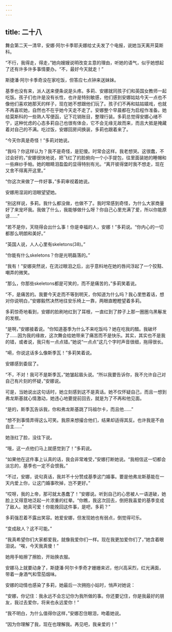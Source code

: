 ```yaml
---
---
---
```

title: 二十八
---




舞会第二天一清早，安娜·阿尔卡季耶夫娜给丈夫发了个电报，说她当天离开莫斯科。

“不行，我得走，得走，”她向嫂嫂说明改变主意的理由，听她的语气，似乎她想起了还有许多许多事情要办。“不，最好今天就走！”

斯捷潘·阿尔卡季奇没在家吃饭，但答应七点钟来送妹妹。

基季也没有来，派人送来便条说是头疼。多莉、安娜就同孩子们和英国女教师一起吃饭。孩子们也许是没有长性，也许是特别敏感，他们感到安娜姑姑今天一点也不像他们喜欢她那天的样子，现在她不想跟他们玩了。孩子们不再和姑姑嬉戏，也就不再喜欢她，自然也不在乎她今天走不走了。安娜整个早晨都在为启程作准备。她给莫斯科的一些熟人写便函，记下花销账目，整理行装。多莉总觉得安娜心绪不宁，这种忧虑的心态多莉自己也很有体会，它不会无缘无故而来，而且大抵是掩藏着对自己的不满。吃过饭，安娜回房间换装，多莉也跟着来了。

“今天你真是奇怪！”多莉对她说。

“我吗？你这样认为？我不是奇怪，是犯傻。时常会这样。我老想哭。这很蠢，不过会好的，”安娜很快地说，把飞红了的脸俯向一个小手提包，往里面装她的睡帽和一些麻纱手帕。她的眼睛泪盈盈的显得特别有光。“离开彼得堡时我不想走，现在又舍不得离开这里。”

“你这次来做了一件好事，”多莉审视着她说。

安娜用湿润的泪眼望望她。

“别这样说，多莉。我什么都没做，也做不了。我时常感到奇怪，为什么大家商量好了来宠坏我。我做了什么，我能够做什么呀？你自己心里充满了爱，所以你能原谅……”

“若不是你，天晓得会出什么事！你是幸福的人，安娜！”多莉说。“你内心的一切都那么明朗和美好。”

“英国人说，人人心里有skeletons(38)。”

“你能有什么skeletons？你是光明磊落的。”

“我有！”安娜突然说，在流过眼泪之后，出乎意料地在她的唇间浮起了一个狡黠、嘲弄的微笑。

“那么，你那些skeletons都是可笑的，而不是痛苦的，”多莉笑着说。

“不，是痛苦的。我要今天走而不等到明天，你知道为什么吗？我心里憋着话，想对你说明白，”安娜毅然决然地往安乐椅上一靠，两眼直瞪瞪望着多莉。

多莉惊奇地看到，安娜的脸刷地红到了耳根，一直红到了脖子上那一圈圈乌黑鬈发的发根。

“是啊，”安娜接着说。“你知道基季为什么不来吃饭吗？她在吃我的醋。我破坏了……因为我的缘故，这次舞会给她带来了痛苦而不是快乐。其实，其实也不是我的错，或者说，我只有一点点错。”她说“一点点”这几个字时声音很细，拖得很长。

“嗬，你说这话多么像斯季瓦！”多莉笑着说。

安娜感到委屈了。

“不，不对！我可不是斯季瓦，”她皱起眉头说。“所以我要告诉你，我不允许自己对自己有片刻的怀疑，”安娜说。

可是，当她说出这句话时，她立刻感到这不是真话。她不仅怀疑自己，而且一想到弗龙斯基就心情激动，她违心地要提前回去，就是为了不再和他见面。

“是的，斯季瓦告诉我，你和弗龙斯基跳了玛祖尔卡，而且他……”

“想不到事情弄得这么可笑。我原来想撮合他们，结果却适得其反。也许我是不由自主……”

她涨红了脸，没往下说。

“哦，这一点他们马上就感觉到了！”多莉说。

“如果他在这件事上认真的话，我会非常难受，”安娜打断她说。“我相信这一切都会淡忘的，基季也一定不会恨我。”

“不过，安娜，说句真话，我并不十分赞成基季这门婚事。要是他弗龙斯基能在一天内爱上你，让这门婚事吹掉，岂不更好。”

“哎呀，我的上帝，那可就太愚蠢了！”安娜说。听到自己的心思被人一语道破，她脸上又得意地泛起一片浓重的红晕。“你瞧，我这次回去，倒把我喜爱的基季变成了敌人。她真可爱！你能挽回这件事，是吧，多莉？”

多莉强忍着不露出笑容。她爱安娜，但发现她也有弱点，倒觉得可乐。

“变成敌人？这不可能。”

“我真希望你们大家都爱我，就像我爱你们一样。现在我更加爱你们了，”她含着眼泪说。“唉，今天我真傻！”

她用手帕擦了擦脸，开始换衣服。

安娜马上就要动身了，斯捷潘·阿尔卡季奇才姗姗来迟，他兴高采烈，红光满面，带着一身酒气和雪茄烟味。

安娜的动情也感染了多莉，她最后一次拥抱小姑时，悄声对她说：

“安娜，你记住：我永远不会忘记你为我所做的事。你还要记住，你是我最好的朋友，我过去爱你，将来也永远爱你！”

“我不明白，为什么值得你这样，”安娜忍住眼泪，吻着她说。

“因为你理解了我，现在也理解我。再见吧，我亲爱的！”